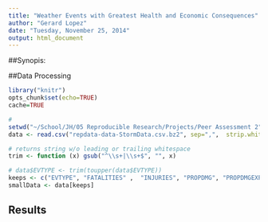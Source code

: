 ```yaml
---
title: "Weather Events with Greatest Health and Economic Consequences"
author: "Gerard Lopez"
date: "Tuesday, November 25, 2014"
output: html_document
---
```



##Synopis:


##Data Processing

```r
library("knitr")
opts_chunk$set(echo=TRUE)
cache=TRUE
```


```r
# 
setwd("~/School/JH/05 Reproducible Research/Projects/Peer Assessment 2")
data <- read.csv("repdata-data-StormData.csv.bz2", sep=",",  strip.white = TRUE, header=TRUE)

# returns string w/o leading or trailing whitespace
trim <- function (x) gsub("^\\s+|\\s+$", "", x)

# data$EVTYPE <- trim(toupper(data$EVTYPE))
keeps <- c("EVTYPE", "FATALITIES" ,  "INJURIES", "PROPDMG", "PROPDMGEXP",  "CROPDMG",  "CROPDMGEXP")
smallData <- data[keeps]

```

## Results

